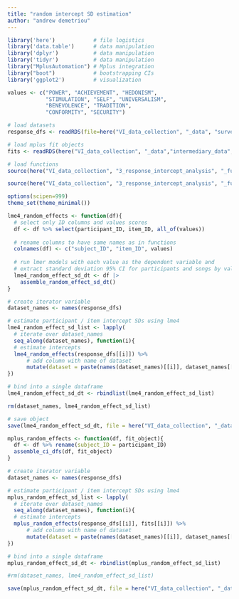 ```yaml
---
title: "random intercept SD estimation"
author: "andrew demetriou"
---
```


```r
library('here')            # file logistics
library('data.table')      # data manipulation
library('dplyr')           # data manipulation
library('tidyr')           # data manipulation
library("MplusAutomation") # Mplus integration
library("boot")            # bootstrapping CIs
library('ggplot2')         # visualization

values <- c("POWER", "ACHIEVEMENT", "HEDONISM",  
            "STIMULATION", "SELF", "UNIVERSALISM", 
            "BENEVOLENCE", "TRADITION",  
            "CONFORMITY", "SECURITY")

# load datasets
response_dfs <- readRDS(file=here("VI_data_collection", "_data", "survey_response_data", "response_dfs.RDS"))

# load mplus fit objects
fits <- readRDS(here("VI_data_collection", "_data","intermediary_data", "mplus_participant_fits.RDS"))

# load functions
source(here("VI_data_collection", "3_response_intercept_analysis", "_functions", "lme4_descriptives_function_1.7.R"))

source(here("VI_data_collection", "3_response_intercept_analysis", "_functions", "mplus_descriptives_function_1.6.R"))

options(scipen=999)
theme_set(theme_minimal())
```

```r
lme4_random_effects <- function(df){
  # select only ID columns and values scores
  df <- df %>% select(participant_ID, item_ID, all_of(values))
  
  # rename columns to have same names as in functions
  colnames(df) <- c("subject_ID", "item_ID", values)
  
  # run lmer models with each value as the dependent variable and
  # extract standard deviation 95% CI for participants and songs by value
  lme4_random_effect_sd_dt <- df |> 
    assemble_random_effect_sd_dt()
}
```

```r
# create iterator variable
dataset_names <- names(response_dfs)

# estimate participant / item intercept SDs using lme4
lme4_random_effect_sd_list <- lapply(
  # iterate over dataset_names
  seq_along(dataset_names), function(i){
  # estimate intercepts
  lme4_random_effects(response_dfs[[i]]) %>% 
      # add column with name of dataset
      mutate(dataset = paste(names(dataset_names)[[i]], dataset_names[[i]]))
})

# bind into a single dataframe  
lme4_random_effect_sd_dt <- rbindlist(lme4_random_effect_sd_list)

rm(dataset_names, lme4_random_effect_sd_list)
```

```r
# save object
save(lme4_random_effect_sd_dt, file = here("VI_data_collection", "_data","intermediary_data", "lme4_random_effect_sd_dt.RDS"))
```

```r
mplus_random_effects <- function(df, fit_object){
  df <- df %>% rename(subject_ID = participant_ID)
  assemble_ci_dfs(df, fit_object)
}
```


```r
# create iterator variable
dataset_names <- names(response_dfs)

# estimate participant / item intercept SDs using lme4
mplus_random_effect_sd_list <- lapply(
  # iterate over dataset_names
  seq_along(dataset_names), function(i){
  # estimate intercepts
  mplus_random_effects(response_dfs[[i]], fits[[i]]) %>% 
      # add column with name of dataset
      mutate(dataset = paste(names(dataset_names)[[i]], dataset_names[[i]]))
})

# bind into a single dataframe  
mplus_random_effect_sd_dt <- rbindlist(mplus_random_effect_sd_list)

#rm(dataset_names, lme4_random_effect_sd_list)
```

```r
save(mplus_random_effect_sd_dt, file = here("VI_data_collection", "_data","intermediary_data", "mplus_random_effect_sd_dt.RDS"))
```

